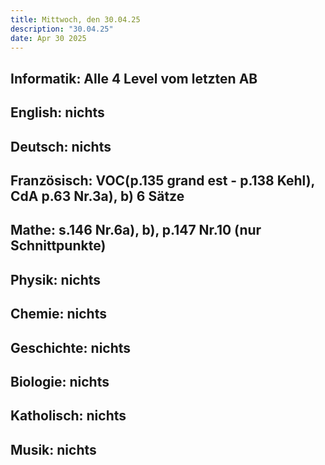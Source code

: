 ```yaml
---
title: Mittwoch, den 30.04.25
description: "30.04.25"
date: Apr 30 2025
---
```

## Informatik: Alle 4 Level vom letzten AB
## English: nichts
## Deutsch: nichts
## Französisch: VOC(p.135 grand est - p.138 Kehl), CdA p.63 Nr.3a), b) 6 Sätze
## Mathe: s.146 Nr.6a), b), p.147 Nr.10 (nur Schnittpunkte)
## Physik: nichts
## Chemie: nichts
## Geschichte: nichts
## Biologie: nichts
## Katholisch: nichts
## Musik: nichts